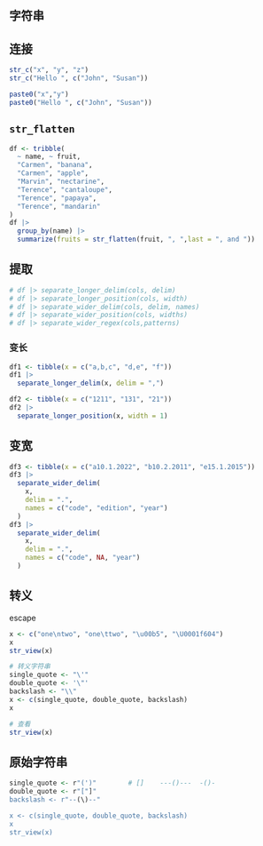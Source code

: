 ## 字符串

## 连接

```r
str_c("x", "y", "z")
str_c("Hello ", c("John", "Susan"))

paste0("x","y")
paste0("Hello ", c("John", "Susan"))
```

## `str_flatten`

```r
df <- tribble(
  ~ name, ~ fruit,
  "Carmen", "banana",
  "Carmen", "apple",
  "Marvin", "nectarine",
  "Terence", "cantaloupe",
  "Terence", "papaya",
  "Terence", "mandarin"
)
df |>
  group_by(name) |> 
  summarize(fruits = str_flatten(fruit, ", ",last = ", and "))
```

## 提取

```r
# df |> separate_longer_delim(cols, delim)
# df |> separate_longer_position(cols, width)
# df |> separate_wider_delim(cols, delim, names)
# df |> separate_wider_position(cols, widths)
# df |> separate_wider_regex(cols,patterns)
```

### 变长

```r
df1 <- tibble(x = c("a,b,c", "d,e", "f"))
df1 |> 
  separate_longer_delim(x, delim = ",")

df2 <- tibble(x = c("1211", "131", "21"))
df2 |> 
  separate_longer_position(x, width = 1)
```

## 变宽

```r
df3 <- tibble(x = c("a10.1.2022", "b10.2.2011", "e15.1.2015"))
df3 |> 
  separate_wider_delim(
    x,
    delim = ".",
    names = c("code", "edition", "year")
  )
df3 |> 
  separate_wider_delim(
    x,
    delim = ".",
    names = c("code", NA, "year")
  )
```

## 转义

escape

```r
x <- c("one\ntwo", "one\ttwo", "\u00b5", "\U0001f604")
x
str_view(x)
```

```r

# 转义字符串
single_quote <- "\'"
double_quote <- '\"'
backslash <- "\\"
x <- c(single_quote, double_quote, backslash)
x

# 查看
str_view(x)
```

## 原始字符串

```r
single_quote <- r"(')"        # []    ---()---  -()-
double_quote <- r"["]"
backslash <- r"--(\)--"

x <- c(single_quote, double_quote, backslash)
x
str_view(x)
```
